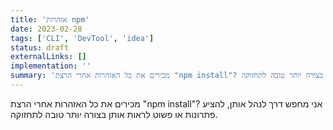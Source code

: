 ```yaml
---
title: 'אזהרות npm'
date: 2023-02-28
tags: ['CLI', 'DevTool', 'idea']
status: draft
externalLinks: []
implementation: ''
summary: 'מכירים את כל האזהרות אחרי הרצת "npm install"? אני מחפש דרך לנהל אותן, להציע פתרונות או פשוט לראות אותן בצורה יותר טובה לתחזוקה.'
---
```


מכירים את כל האזהרות אחרי הרצת "npm install"? אני מחפש דרך לנהל אותן, להציע פתרונות או פשוט לראות אותן בצורה יותר טובה לתחזוקה.

